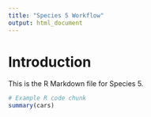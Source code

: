 ```yaml
---
title: "Species 5 Workflow"
output: html_document
---
```


# Introduction

This is the R Markdown file for Species 5.

```r
# Example R code chunk
summary(cars)
```

